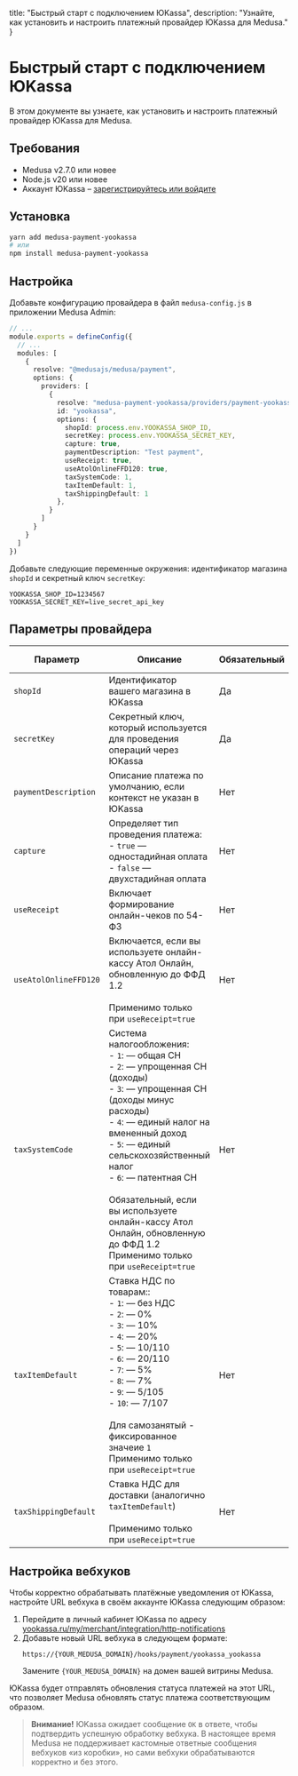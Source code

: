  title: "Быстрый старт с подключением ЮKassa",
  description: "Узнайте, как установить и настроить платежный провайдер ЮKassa для Medusa."
}

# Быстрый старт с подключением ЮKassa

В этом документе вы узнаете, как установить и настроить платежный провайдер ЮKassa для Medusa.

## Требования

- Medusa v2.7.0 или новее
- Node.js v20 или новее
- Аккаунт ЮKassa – [зарегистрируйтесь или войдите](https://yookassa.ru/joinups/?source=ks)

## Установка

```bash
yarn add medusa-payment-yookassa
# или
npm install medusa-payment-yookassa
```

## Настройка

Добавьте конфигурацию провайдера в файл `medusa-config.js` в приложении Medusa Admin:

```ts
// ...
module.exports = defineConfig({
  // ...
  modules: [
    {
      resolve: "@medusajs/medusa/payment",
      options: {
        providers: [
          {
            resolve: "medusa-payment-yookassa/providers/payment-yookassa",
            id: "yookassa",
            options: {
              shopId: process.env.YOOKASSA_SHOP_ID,
              secretKey: process.env.YOOKASSA_SECRET_KEY,
              capture: true,
              paymentDescription: "Test payment",
              useReceipt: true,
              useAtolOnlineFFD120: true,
              taxSystemCode: 1,
              taxItemDefault: 1,
              taxShippingDefault: 1
            },
          }
        ]
      }
    }
  ]
})
```

Добавьте следующие переменные окружения: идентификатор магазина `shopId` и секретный ключ `secretKey`:

```text
YOOKASSA_SHOP_ID=1234567
YOOKASSA_SECRET_KEY=live_secret_api_key
```

## Параметры провайдера

| Параметр              | Описание                                                                                                                                                                                                                                                                                                                                                                                  | Обязательный | По умолчанию |
| --------------------- | ----------------------------------------------------------------------------------------------------------------------------------------------------------------------------------------------------------------------------------------------------------------------------------------------------------------------------------------------------------------------------------------- | ------------ | ------------ |
| `shopId`              | Идентификатор вашего магазина в ЮKassa                                                                                                                                                                                                                                                                                                                                                    | Да           | -            |
| `secretKey`           | Секретный ключ, который используется для проведения операций через ЮKassa                                                                                                                                                                                                                                                                                                                 | Да           | -            |
| `paymentDescription`  | Описание платежа по умолчанию, если контекст не указан в ЮKassa                                                                                                                                                                                                                                                                                                                         | Нет          | -            |
| `capture`             | Определяет тип проведения платежа:<br />- `true` — одностадийная оплата<br />- `false` — двухстадийная оплата                                                                                                                                                                                                                                                                                 | Нет          | `true`       |
| `useReceipt`          | Включает формирование онлайн-чеков по 54-ФЗ                                                                                                                                                                                                                                                                                                                                               | Нет          | `false`      |
| `useAtolOnlineFFD120` | Включается, если вы используете онлайн-кассу Атол Онлайн, обновленную до ФФД 1.2<br /><br />Применимо только при `useReceipt=true`                                                                                                                                                                                                                                                            | Нет          | `false`      |
| `taxSystemCode`       | Система налогообложения:<br />- `1`: — общая СН<br />- `2`: — упрощенная СН (доходы)<br />- `3`: — упрощенная СН (доходы минус расходы)<br />- `4`: — единый налог на вмененный доход<br />- `5`: — единый сельскохозяйственный налог<br />- `6`: — патентная СН<br /><br /> Обязательный, если вы используете онлайн-кассу Атол Онлайн, обновленную до ФФД 1.2<br />Применимо только при `useReceipt=true` | Нет          | -            |
| `taxItemDefault`      | Ставка НДС по товарам::<br />- `1`: — без НДС<br />- `2`: — 0%<br />- `3`: — 10%<br />- `4`: — 20%<br />- `5`: — 10/110<br />- `6`: — 20/110<br />- `7`: — 5%<br />- `8`: — 7%<br />- `9`: — 5/105<br />- `10`: — 7/107<br /><br />Для самозанятый - фиксированное значеие `1`<br />Применимо только при `useReceipt=true`                                                                                          | Нет          | -            |
| `taxShippingDefault`  | Ставка НДС для доставки (аналогично `taxItemDefault`) <br /><br />Применимо только при `useReceipt=true`                                                                                                                                                                                                                                                                                      | Нет          | -            |

## Настройка вебхуков

Чтобы корректно обрабатывать платёжные уведомления от ЮKassa, настройте URL вебхука в своём аккаунте ЮKassa следующим образом:

1. Перейдите в личный кабинет ЮKassa по адресу [yookassa.ru/my/merchant/integration/http-notifications](https://yookassa.ru/my/merchant/integration/http-notifications)
2. Добавьте новый URL вебхука в следующем формате:
    ```
    https://{YOUR_MEDUSA_DOMAIN}/hooks/payment/yookassa_yookassa
    ```
    Замените `{YOUR_MEDUSA_DOMAIN}` на домен вашей витрины Medusa.

ЮKassa будет отправлять обновления статуса платежей на этот URL, что позволяет Medusa обновлять статус платежа соответствующим образом.

> **Внимание!** ЮKassa ожидает сообщение `OK` в ответе, чтобы подтвердить успешную обработку вебхука. В настоящее время Medusa не поддерживает кастомные ответные сообщения вебхуков «из коробки», но сами вебхуки обрабатываются корректно и без этого.
